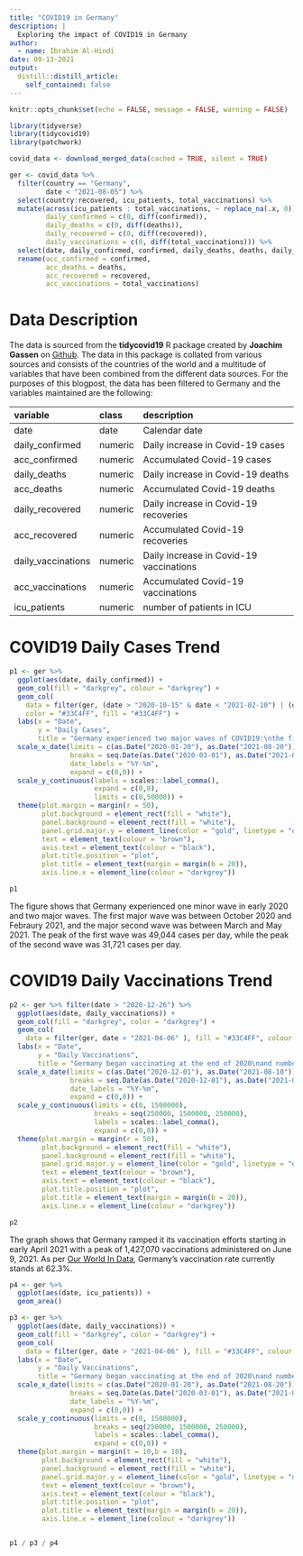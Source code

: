 ```yaml
---
title: "COVID19 in Germany"
description: |
  Exploring the impact of COVID19 in Germany
author:
  - name: Ibrahim Al-Hindi
date: 09-13-2021
output:
  distill::distill_article:
    self_contained: false
---
```


```r
knitr::opts_chunk$set(echo = FALSE, message = FALSE, warning = FALSE)
```

```r
library(tidyverse)
library(tidycovid19)
library(patchwork)
```

```r
covid_data <- download_merged_data(cached = TRUE, silent = TRUE)

ger <- covid_data %>%
  filter(country == "Germany",
         date < "2021-08-05") %>% 
  select(country:recovered, icu_patients, total_vaccinations) %>% 
  mutate(across(icu_patients : total_vaccinations, ~ replace_na(.x, 0)),
         daily_confirmed = c(0, diff(confirmed)),
         daily_deaths = c(0, diff(deaths)),
         daily_recovered = c(0, diff(recovered)),
         daily_vaccinations = c(0, diff(total_vaccinations))) %>% 
  select(date, daily_confirmed, confirmed, daily_deaths, deaths, daily_recovered, recovered, daily_vaccinations, total_vaccinations, icu_patients) %>% 
  rename(acc_confirmed = confirmed,
         acc_deaths = deaths,
         acc_recovered = recovered,
         acc_vaccinations = total_vaccinations)

```

# Data Description

The data is sourced from the **tidycovid19** R package created by **Joachim Gassen** on [Github](https://github.com/joachim-gassen/tidycovid19). The data in this package is collated from various sources and consists of the countries of the world and a multitude of variables that have been combined from the different data sources. For the purposes of this blogpost, the data has been filtered to Germany and the variables maintained are the following:

| **variable**       | **class** | **description**                         |
|:-------------------|:----------|:----------------------------------------|
| date               | date      | Calendar date                           |
| daily_confirmed    | numeric   | Daily increase in Covid-19 cases        |
| acc_confirmed      | numeric   | Accumulated Covid-19 cases              |
| daily_deaths       | numeric   | Daily increase in Covid-19 deaths       |
| acc_deaths         | numeric   | Accumulated Covid-19 deaths             |
| daily_recovered    | numeric   | Daily increase in Covid-19 recoveries   |
| acc_recovered      | numeric   | Accumulated Covid-19 recoveries         |
| daily_vaccinations | numeric   | Daily increase in Covid-19 vaccinations |
| acc_vaccinations   | numeric   | Accumulated Covid-19 vaccinations       |
| icu_patients       | numeric   | number of patients in ICU               |

# COVID19 Daily Cases Trend

```r
p1 <- ger %>% 
  ggplot(aes(date, daily_confirmed)) + 
  geom_col(fill = "darkgrey", colour = "darkgrey") +
  geom_col(
    data = filter(ger, (date > "2020-10-15" & date < "2021-02-10") | (date > "2021-03-01" & date < "2021-05-20")),
    color = "#33C4FF", fill = "#33C4FF") +
  labs(x = "Date",
       y = "Daily Cases",
       title = "Germany experienced two major waves of COVID19:\nthe first was between October 2020 and February 2021,\nthe second was between March and May 2021") +
  scale_x_date(limits = c(as.Date("2020-01-20"), as.Date("2021-08-20")),
               breaks = seq.Date(as.Date("2020-03-01"), as.Date("2021-08-20"), by = "3 months"),
               date_labels = "%Y-%m",
               expand = c(0,0)) +
  scale_y_continuous(labels = scales::label_comma(),
                     expand = c(0,0),
                     limits = c(0,50000)) +
  theme(plot.margin = margin(r = 50),
        plot.background = element_rect(fill = "white"),
        panel.background = element_rect(fill = "white"),
        panel.grid.major.y = element_line(color = "gold", linetype = "dashed"),
        text = element_text(colour = "brown"),
        axis.text = element_text(colour = "black"),
        plot.title.position = "plot",
        plot.title = element_text(margin = margin(b = 20)),
        axis.line.x = element_line(colour = "darkgrey"))

p1
```

The figure shows that Germany experienced one minor wave in early 2020 and two major waves. The first major wave was between October 2020 and Febraury 2021, and the major second wave was between March and May 2021. The peak of the first wave was 49,044 cases per day, while the peak of the second wave was 31,721 cases per day.


# COVID19 Daily Vaccinations Trend

```r
p2 <- ger %>% filter(date > "2020-12-26") %>% 
  ggplot(aes(date, daily_vaccinations)) + 
  geom_col(fill = "darkgrey", color = "darkgrey") +
  geom_col(
    data = filter(ger, date > "2021-04-06" ), fill = "#33C4FF", colour = "#33C4FF") +
  labs(x = "Date",
       y = "Daily Vaccinations",
       title = "Germany began vaccinating at the end of 2020\nand numbers ramped up by early April 2021") +
  scale_x_date(limits = c(as.Date("2020-12-01"), as.Date("2021-08-10")),
               breaks = seq.Date(as.Date("2020-12-01"), as.Date("2021-08-10"), by = "2 months"),
               date_labels = "%Y-%m",
               expand = c(0,0)) +
  scale_y_continuous(limits = c(0, 1500000),
                     breaks = seq(250000, 1500000, 250000),
                     labels = scales::label_comma(),
                     expand = c(0,0)) +
  theme(plot.margin = margin(r = 50),
        plot.background = element_rect(fill = "white"),
        panel.background = element_rect(fill = "white"),
        panel.grid.major.y = element_line(color = "gold", linetype = "dashed"),
        text = element_text(colour = "brown"),
        axis.text = element_text(colour = "black"),
        plot.title.position = "plot",
        plot.title = element_text(margin = margin(b = 20)),
        axis.line.x = element_line(colour = "darkgrey"))

p2
```

The graph shows that Germany ramped it its vaccination efforts starting in early April 2021 with a peak of 1,427,070 vaccinations administered on June 9, 2021. As per [Our World In Data](https://ourworldindata.org/covid-vaccinations?country=OWID_WRL#citation), Germany's vaccination rate currently stands at 62.3%.



```r
p4 <- ger %>% 
  ggplot(aes(date, icu_patients)) + 
  geom_area()
```





```r
p3 <- ger %>% 
  ggplot(aes(date, daily_vaccinations)) + 
  geom_col(fill = "darkgrey", color = "darkgrey") +
  geom_col(
    data = filter(ger, date > "2021-04-06" ), fill = "#33C4FF", colour = "#33C4FF") +
  labs(x = "Date",
       y = "Daily Vaccinations",
       title = "Germany began vaccinating at the end of 2020\nand numbers ramped up by early April 2021") +
  scale_x_date(limits = c(as.Date("2020-01-20"), as.Date("2021-08-20")),
               breaks = seq.Date(as.Date("2020-03-01"), as.Date("2021-08-20"), by = "3 months"),
               date_labels = "%Y-%m",
               expand = c(0,0)) +
  scale_y_continuous(limits = c(0, 1500000),
                     breaks = seq(250000, 1500000, 250000),
                     labels = scales::label_comma(),
                     expand = c(0,0)) +
  theme(plot.margin = margin(t = 10,b = 10),
        plot.background = element_rect(fill = "white"),
        panel.background = element_rect(fill = "white"),
        panel.grid.major.y = element_line(color = "gold", linetype = "dashed"),
        text = element_text(colour = "brown"),
        axis.text = element_text(colour = "black"),
        plot.title.position = "plot",
        plot.title = element_text(margin = margin(b = 20)),
        axis.line.x = element_line(colour = "darkgrey"))


p1 / p3 / p4


```



















